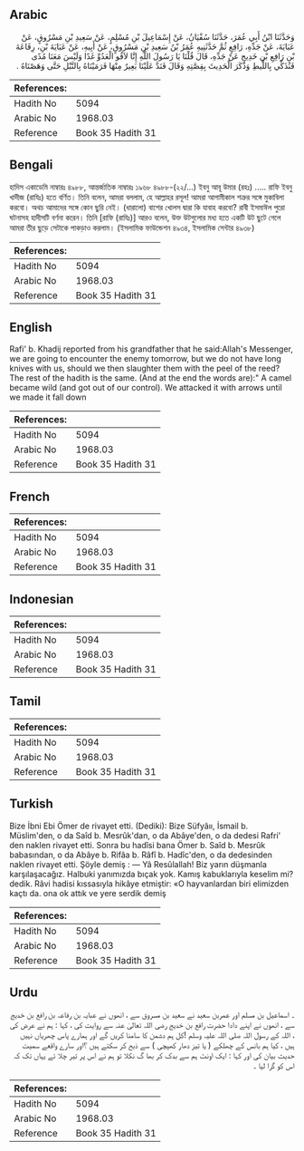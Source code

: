 ## Arabic


<div dir="rtl" lang="ar" style={{fontSize:'larger',backgroundColor:'#f8f9fa',padding:20}}>
وَحَدَّثَنَا ابْنُ أَبِي عُمَرَ، حَدَّثَنَا سُفْيَانُ، عَنْ إِسْمَاعِيلَ بْنِ مُسْلِمٍ، عَنْ سَعِيدِ بْنِ مَسْرُوقٍ، عَنْ عَبَايَةَ، عَنْ جَدِّهِ، رَافِعٍ ثُمَّ حَدَّثَنِيهِ عُمَرُ بْنُ سَعِيدِ بْنِ مَسْرُوقٍ، عَنْ أَبِيهِ، عَنْ عَبَايَةَ بْنِ، رِفَاعَةَ بْنِ رَافِعِ بْنِ خَدِيجٍ عَنْ جَدِّهِ، قَالَ قُلْنَا يَا رَسُولَ اللَّهِ إِنَّا لاَقُو الْعَدُوِّ غَدًا وَلَيْسَ مَعَنَا مُدًى فَنُذَكِّي بِاللِّيطِ وَذَكَرَ الْحَدِيثَ بِقِصَّتِهِ وَقَالَ فَنَدَّ عَلَيْنَا بَعِيرٌ مِنْهَا فَرَمَيْنَاهُ بِالنَّبْلِ حَتَّى وَهَصْنَاهُ ‏.‏
</div>
<div style={{backgroundColor:'#f8f9fa',padding:20, marginBottom: 10}}><table> <thead> <tr> <th>References:</th> <th></th> </tr> </thead> <tbody><tr><td>Hadith No</td><td>5094</td></tr><tr><td>Arabic No</td><td>1968.03</td></tr><tr><td>Reference</td><td>Book 35 Hadith 31</td></tr></tbody></table></div>

## Bengali


<div dir="ltr" lang="bn" style={{fontSize:'larger',backgroundColor:'#f8f9fa',padding:20}}>
হাদিস একাডেমি নাম্বারঃ ৪৯৮৮, আন্তর্জাতিক নাম্বারঃ ১৯৬৮ ৪৯৮৮-(২২/...) ইবনু আবূ উমার (রহঃ) ..... রাফি ইবনু খাদীজ (রাযিঃ) হতে বর্ণিত। তিনি বলেন, আমরা বললাম, হে আল্লাহর রসূল! আমরা আগামীকাল শত্রুর সঙ্গে মুকাবিলা করবো। অথচ আমাদের সঙ্গে কোন ছুরি নেই। (ধারালো) বাশের খোলস দ্বারা কি যাবাহ করবো? রাবী ইসমাঈল পুরো ঘটনাসহ হাদীসটি বর্ণনা করেন। তিনি [রাফি (রাযিঃ)] আরও বলেন, উক্ত উটগুলোর মধ্য হতে একটি উট ছুটে গেলে আমরা তীর ছুড়ে সেটাকে পাকড়াও করলাম। (ইসলামিক ফাউন্ডেশন ৪৯৩৪, ইসলামিক সেন্টার ৪৯৩৮)
</div>
<div style={{backgroundColor:'#f8f9fa',padding:20, marginBottom: 10}}><table> <thead> <tr> <th>References:</th> <th></th> </tr> </thead> <tbody><tr><td>Hadith No</td><td>5094</td></tr><tr><td>Arabic No</td><td>1968.03</td></tr><tr><td>Reference</td><td>Book 35 Hadith 31</td></tr></tbody></table></div>

## English


<div dir="ltr" lang="en" style={{fontSize:'larger',backgroundColor:'#f8f9fa',padding:20}}>
Rafi' b. Khadij reported from his grandfather that he said:Allah's Messenger, we are going to encounter the enemy tomorrow, but we do not have long knives with us, should we then slaughter them with the peel of the reed? The rest of the hadith is the same. (And at the end the words are):" A camel became wild (and got out of our control). We attacked it with arrows until we made it fall down
</div>
<div style={{backgroundColor:'#f8f9fa',padding:20, marginBottom: 10}}><table> <thead> <tr> <th>References:</th> <th></th> </tr> </thead> <tbody><tr><td>Hadith No</td><td>5094</td></tr><tr><td>Arabic No</td><td>1968.03</td></tr><tr><td>Reference</td><td>Book 35 Hadith 31</td></tr></tbody></table></div>

## French


<div dir="ltr" lang="fr" style={{fontSize:'larger',backgroundColor:'#f8f9fa',padding:20}}>

</div>
<div style={{backgroundColor:'#f8f9fa',padding:20, marginBottom: 10}}><table> <thead> <tr> <th>References:</th> <th></th> </tr> </thead> <tbody><tr><td>Hadith No</td><td>5094</td></tr><tr><td>Arabic No</td><td>1968.03</td></tr><tr><td>Reference</td><td>Book 35 Hadith 31</td></tr></tbody></table></div>

## Indonesian


<div dir="ltr" lang="id" style={{fontSize:'larger',backgroundColor:'#f8f9fa',padding:20}}>

</div>
<div style={{backgroundColor:'#f8f9fa',padding:20, marginBottom: 10}}><table> <thead> <tr> <th>References:</th> <th></th> </tr> </thead> <tbody><tr><td>Hadith No</td><td>5094</td></tr><tr><td>Arabic No</td><td>1968.03</td></tr><tr><td>Reference</td><td>Book 35 Hadith 31</td></tr></tbody></table></div>

## Tamil


<div dir="ltr" lang="ta" style={{fontSize:'larger',backgroundColor:'#f8f9fa',padding:20}}>

</div>
<div style={{backgroundColor:'#f8f9fa',padding:20, marginBottom: 10}}><table> <thead> <tr> <th>References:</th> <th></th> </tr> </thead> <tbody><tr><td>Hadith No</td><td>5094</td></tr><tr><td>Arabic No</td><td>1968.03</td></tr><tr><td>Reference</td><td>Book 35 Hadith 31</td></tr></tbody></table></div>

## Turkish


<div dir="ltr" lang="tr" style={{fontSize:'larger',backgroundColor:'#f8f9fa',padding:20}}>
Bize İbni Ebi Ömer de rivayet etti. (Dediki): Bize Süfyâıı, İsmail b. Müslim'den, o da Saîd b. Mesrûk'dan, o da Abâye'den, o da dedesi Rafri' den naklen rivayet etti. Sonra bu hadîsi bana Ömer b. Saîd b. Mesrûk babasından, o da Abâye b. Rifâa b. Râfî b. Hadîc'den, o da dedesinden naklen rivayet etti. Şöyle demiş : — Yâ Resûlallah! Biz yarın düşmanla karşılaşacağız. Halbuki yanımızda bıçak yok. Kamış kabuklarıyla keselim mi? dedik. Râvi hadisi kıssasıyla hikâye etmiştir: «O hayvanlardan biri elimizden kaçtı da. ona ok attık ve yere serdik demiş
</div>
<div style={{backgroundColor:'#f8f9fa',padding:20, marginBottom: 10}}><table> <thead> <tr> <th>References:</th> <th></th> </tr> </thead> <tbody><tr><td>Hadith No</td><td>5094</td></tr><tr><td>Arabic No</td><td>1968.03</td></tr><tr><td>Reference</td><td>Book 35 Hadith 31</td></tr></tbody></table></div>

## Urdu


<div dir="rtl" lang="ur" style={{fontSize:'larger',backgroundColor:'#f8f9fa',padding:20}}>
۔ اسماعیل بن مسلم اور عمربن سعید نے سعید بن مسروق سے ، انھوں نے عبایہ بن رفاعہ بن رافع بن خدیج سے ، انھوں نے اپنے دادا حضرت رافع بن خدیج رضی اللہ تعالیٰ عنہ سے روایت کی ، کہا : ہم نے عرض کی ، اللہ کے رسول اللہ صلی اللہ علیہ وسلم !کل ہم دشمن کا سامنا کریں گے اور ہمارے پاس چھریاں نہیں ہیں ، کیا ہم بانس کے چھلکے ( یا تیز دھار کھپچی ) سے ذبح کر سکتے ہیں ؟اور سارے واقعے سمیت حدیث بیان کی اور کہا : ایک اونٹ ہم سے بدک کر بھا گ نکلا تو ہم نے اس پر تیر چلا ئے یہاں تک کہ اس کو گرا لیا ۔
</div>
<div style={{backgroundColor:'#f8f9fa',padding:20, marginBottom: 10}}><table> <thead> <tr> <th>References:</th> <th></th> </tr> </thead> <tbody><tr><td>Hadith No</td><td>5094</td></tr><tr><td>Arabic No</td><td>1968.03</td></tr><tr><td>Reference</td><td>Book 35 Hadith 31</td></tr></tbody></table></div>